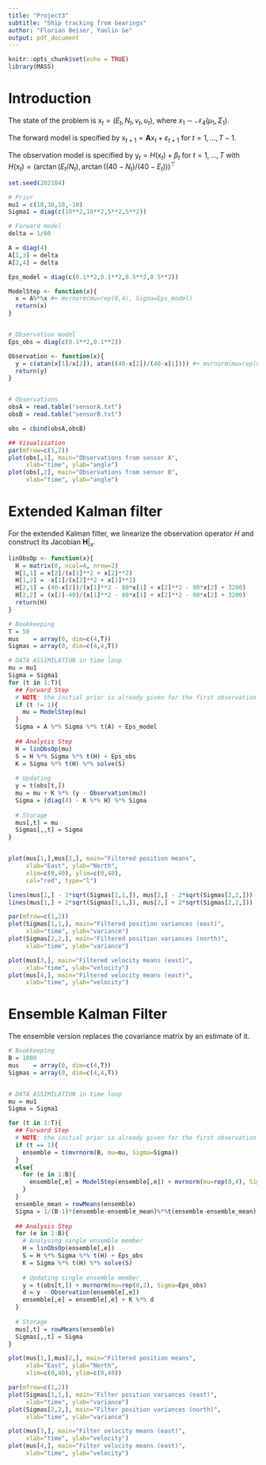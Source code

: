```yaml
---
title: "Project3"
subtitle: "Ship tracking from bearings"
author: "Florian Beiser, Yaolin Ge"
output: pdf_document
---
```


```r
knitr::opts_chunk$set(echo = TRUE)
library(MASS)
```

# Introduction

The state of the problem is $\mathrm{x}_t = (E_t, N_t, v_t, u_t)$, where $x_1 \sim \mathcal{N}_4(\mu_1,\Sigma_1)$.

The forward model is specified by $\mathrm{x}_{t+1} = \mathbf{A} \mathrm{x}_t + \varepsilon_{t+1}$ for $t=1,\dots,T-1$. 

The observation model is specified by $\mathrm{y}_t = H(\mathrm{x}_t) + \beta_t$ for $t=1,\dots,T$ with $H(\mathrm{x}_t) = (\arctan(E_t/N_t),\arctan((40-N_t)/(40-E_t)))^\top$

```r
set.seed(202104)

# Prior
mu1 = c(10,30,10,-10)
Sigma1 = diag(c(10**2,10**2,5**2,5**2))

# Forward model 
delta = 1/60

A = diag(4)
A[1,3] = delta 
A[2,4] = delta 

Eps_model = diag(c(0.1**2,0.1**2,0.5**2,0.5**2))

ModelStep <- function(x){
  x = A%*%x #+ mvrnorm(mu=rep(0,4), Sigma=Eps_model)
  return(x)
}


# Observation model
Eps_obs = diag(c(0.1**2,0.1**2))

Observation <- function(x){
  y = c(atan(x[1]/x[2]), atan((40-x[2])/(40-x[1]))) #+ mvrnorm(mu=rep(0,2), Sigma=Eps_obs)
  return(y)
}


# Observations 
obsA = read.table("sensorA.txt")
obsB = read.table("sensorB.txt")

obs = cbind(obsA,obsB)

## Visualisation
par(mfrow=c(1,2))
plot(obs[,1], main="Observations from sensor A",
     xlab="time", ylab="angle")
plot(obs[,2], main="Observations from sensor B",
     xlab="time", ylab="angle")

```



# Extended Kalman filter

For the extended Kalman filter, we linearize the observation operator $H$ and construct its Jacobian $\mathbf{H}|_x$.

```r

linObsOp <- function(x){
  H = matrix(0, ncol=4, nrow=2)
  H[1,1] = x[2]/(x[1]**2 + x[2]**2)
  H[1,2] = -x[1]/(x[2]**2 + x[1]**2)
  H[2,1] = (40-x[2])/(x[1]**2 - 80*x[1] + x[2]**2 - 80*x[2] + 3200)
  H[2,2] = (x[2]-40)/(x[1]**2 - 80*x[1] + x[2]**2 - 80*x[2] + 3200)
  return(H)
}

# Bookkeeping 
T = 50
mus    = array(0, dim=c(4,T))
Sigmas = array(0, dim=c(4,4,T))

# DATA ASSIMILATION in time loop
mu = mu1
Sigma = Sigma1
for (t in 1:T){
  ## Forward Step
  # NOTE: the initial prior is already given for the first observation time
  if (t != 1){
    mu = ModelStep(mu)
  }
  Sigma = A %*% Sigma %*% t(A) + Eps_model
  
  ## Analysis Step
  H = linObsOp(mu)
  S = H %*% Sigma %*% t(H) + Eps_obs
  K = Sigma %*% t(H) %*% solve(S)
  
  # Updating
  y = t(obs[t,]) 
  mu = mu + K %*% (y - Observation(mu))
  Sigma = (diag(4) - K %*% H) %*% Sigma 
  
  # Storage 
  mus[,t] = mu
  Sigmas[,,t] = Sigma
}


plot(mus[1,],mus[2,], main="Filtered position means",
     xlab="East", ylab="North",
     xlim=c(0,40), ylim=c(0,40),
     col="red", type="l")

lines(mus[1,] - 2*sqrt(Sigmas[1,1,]), mus[2,] - 2*sqrt(Sigmas[2,2,]))
lines(mus[1,] + 2*sqrt(Sigmas[1,1,]), mus[2,] + 2*sqrt(Sigmas[2,2,]))

par(mfrow=c(1,2))
plot(Sigmas[1,1,], main="Filtered position variances (east)",
     xlab="time", ylab="variance")
plot(Sigmas[2,2,], main="Filtered position variances (north)",
     xlab="time", ylab="variance")

plot(mus[3,], main="Filtered velocity means (east)",
     xlab="time", ylab="velocity")
plot(mus[4,], main="Filtered velocity means (east)",
     xlab="time", ylab="velocity")
```


# Ensemble Kalman Filter

The ensemble version replaces the covariance matrix by an estimate of it.

```r

# Bookkeeping 
B = 1000
mus    = array(0, dim=c(4,T))
Sigmas = array(0, dim=c(4,4,T))


# DATA ASSIMILATION in time loop
mu = mu1
Sigma = Sigma1

for (t in 1:T){
  ## Forward Step
  # NOTE: the initial prior is already given for the first observation time
  if (t == 1){
    ensemble = t(mvrnorm(B, mu=mu, Sigma=Sigma))
  }
  else{
    for (e in 1:B){
      ensemble[,e] = ModelStep(ensemble[,e]) + mvrnorm(mu=rep(0,4), Sigma=Eps_model)
    }
  }
  ensemble_mean = rowMeans(ensemble)
  Sigma = 1/(B-1)*(ensemble-ensemble_mean)%*%t(ensemble-ensemble_mean)
  
  ## Analysis Step
  for (e in 1:B){
    # Analysing single ensemble member
    H = linObsOp(ensemble[,e])
    S = H %*% Sigma %*% t(H) + Eps_obs
    K = Sigma %*% t(H) %*% solve(S)
    
    # Updating single ensemble member
    y = t(obs[t,]) + mvrnorm(mu=rep(0,2), Sigma=Eps_obs)
    d = y - Observation(ensemble[,e])
    ensemble[,e] = ensemble[,e] + K %*% d
  }
  
  # Storage 
  mus[,t] = rowMeans(ensemble)
  Sigmas[,,t] = Sigma
}

plot(mus[1,],mus[2,], main="Filtered position means",
     xlab="East", ylab="North",
     xlim=c(0,40), ylim=c(0,40))

par(mfrow=c(1,2))
plot(Sigmas[1,1,], main="Filter position variances (east)",
     xlab="time", ylab="variance")
plot(Sigmas[2,2,], main="Filter position variances (north)",
     xlab="time", ylab="variance")

plot(mus[3,], main="Filter velocity means (east)",
     xlab="time", ylab="velocity")
plot(mus[4,], main="Filter velocity means (east)",
     xlab="time", ylab="velocity")
```